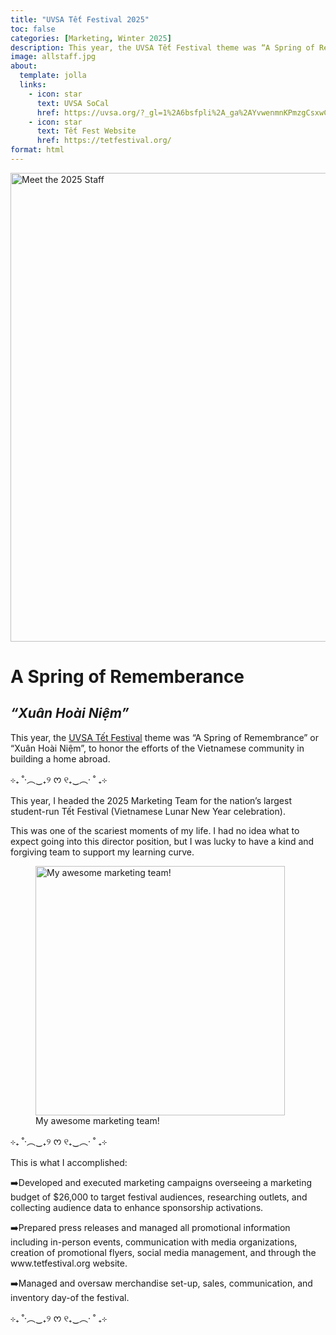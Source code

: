 ```yaml
---
title: "UVSA Tết Festival 2025"
toc: false
categories: [Marketing, Winter 2025]
description: This year, the UVSA Tết Festival theme was “A Spring of Remembrance” or “Xuân Hoài Niệm”, to honor the efforts of the Vietnamese community in building a home abroad.
image: allstaff.jpg
about:
  template: jolla
  links: 
    - icon: star
      text: UVSA SoCal
      href: https://uvsa.org/?_gl=1%2A6bsfpli%2A_ga%2AYvwenmnKPmzgCsxwCBIOUEQRmVKr%2A_ga_YTIIZKKFD%2A2Yv9XX3aKsKBDlnxIDImFk8VuAmCDqm2d4Lqt22gv94i9NGgIscnl6l.%2A_gcl_au%3D1.1.199023548.170366406%2A_gcl_aw%3DXKR.174042986.4Uys6apjdQ6ry5L1pH7huuYa9kjGT4NN0ZRX5Vu0yWOyxcEv5JZogX7njYgUJ867Q5ph5cAPImsSlmrXvGbB2mzKeW..&_gz=2.197327286.199758456.176824172-861442245.164422487&_bdsid=r70qde.n~CTTQT.171499618.171147117&_bd_prev_page=https%3A%2F%2Fuvsa.org%2Fdetail.jsp%3F045000042.html
    - icon: star
      text: Tết Fest Website
      href: https://tetfestival.org/
format: html
---
```


[![Meet the 2025 Staff](https://tetfestival.org/wp-content/uploads/2024/12/ALL-STAFF-980x653.jpg){fig-align="center" width="750"}](https://tetfestival.org/tet-directors/)

# A Spring of Rememberance

## *“Xuân Hoài Niệm”*

This year, the [UVSA Tết Festival](https://tetfestival.org/) theme was “A Spring of Remembrance” or “Xuân Hoài Niệm”, to honor the efforts of the Vietnamese community in building a home abroad.

⊹₊ ˚‧︵‿₊୨ ᰔ ୧₊‿︵‧ ˚ ₊⊹

This year, I headed the 2025 Marketing Team for the nation's largest student-run Tết Festival (Vietnamese Lunar New Year celebration).

This was one of the scariest moments of my life. I had no idea what to expect going into this director position, but I was lucky to have a kind and forgiving team to support my learning curve.

![My awesome marketing team!](/images/tetfest1.jpg){fig-align="center" width="399"}

⊹₊ ˚‧︵‿₊୨ ᰔ ୧₊‿︵‧ ˚ ₊⊹

This is what I accomplished:

➡️Developed and executed marketing campaigns overseeing a marketing budget of \$26,000 to target festival audiences, researching outlets, and collecting audience data to enhance sponsorship activations.

➡️Prepared press releases and managed all promotional information including in-person events, communication with media organizations, creation of promotional flyers, social media management, and through the www.tetfestival.org website.

➡️Managed and oversaw merchandise set-up, sales, communication, and inventory day-of the festival.

⊹₊ ˚‧︵‿₊୨ ᰔ ୧₊‿︵‧ ˚ ₊⊹
